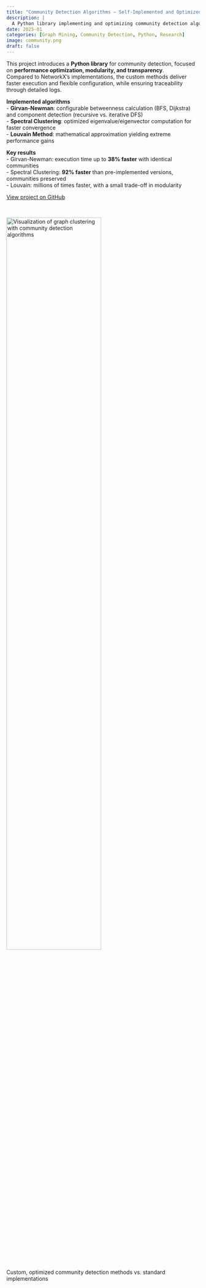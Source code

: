 ```yaml
---
title: "Community Detection Algorithms — Self-Implemented and Optimized"
description: |
  A Python library implementing and optimizing community detection algorithms (Girvan-Newman, Spectral Clustering, Louvain) with significant performance improvements over NetworkX.
date: 2025-01
categories: [Graph Mining, Community Detection, Python, Research]
image: community.png
draft: false
---
```


This project introduces a **Python library** for community detection, focused on **performance optimization, modularity, and transparency**.  
Compared to NetworkX’s implementations, the custom methods deliver faster execution and flexible configuration, while ensuring traceability through detailed logs.  

**Implemented algorithms**  
- **Girvan-Newman**: configurable betweenness calculation (BFS, Dijkstra) and component detection (recursive vs. iterative DFS)  
- **Spectral Clustering**: optimized eigenvalue/eigenvector computation for faster convergence  
- **Louvain Method**: mathematical approximation yielding extreme performance gains  

**Key results**  
- Girvan-Newman: execution time up to **38% faster** with identical communities  
- Spectral Clustering: **92% faster** than pre-implemented versions, communities preserved  
- Louvain: millions of times faster, with a small trade-off in modularity  

[View project on GitHub](https://github.com/emanueleiacca/SelfImplemented-Community-Detection-Algorithms-Improved){.btn target=_blank}  

<br>

<img class="img-styling" src="community.png" alt="Visualization of graph clustering with community detection algorithms" width="70%">

::: {.gray-italic .center-text}
Custom, optimized community detection methods vs. standard implementations
:::
